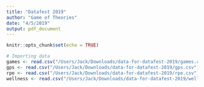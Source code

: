 ```yaml
---
title: "Datafest 2019"
author: "Game of Theories"
date: "4/5/2019"
output: pdf_document
---
```


```r
knitr::opts_chunk$set(echo = TRUE)
```

```r
# Importing data
games <- read.csv("/Users/Jack/Downloads/data-for-datafest-2019/games.csv")
gps <- read.csv("/Users/Jack/Downloads/data-for-datafest-2019/gps.csv")
rpe <- read.csv("/Users/Jack/Downloads/data-for-datafest-2019/rpe.csv")
wellness <- read.csv("/Users/Jack/Downloads/data-for-datafest-2019/wellness.csv")
```
